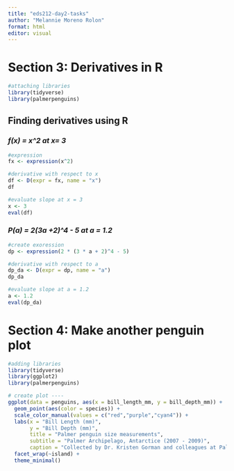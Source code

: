 ```yaml
---
title: "eds212-day2-tasks"
author: "Melannie Moreno Rolon"
format: html
editor: visual
---
```


# Section 3: Derivatives in R

```r
#attaching libraries
library(tidyverse)
library(palmerpenguins)
```

## Finding derivatives using R

### *f(x) = x\^2 at x= 3*

```r
#expression
fx <- expression(x^2)

#derivative with respect to x
df <- D(expr = fx, name = "x")
df

#evaluate slope at x = 3
x <- 3
eval(df)
```

### *P(a) = 2(3a +2)\^4  - 5 at a = 1.2*

```r
#create exoression
dp <- expression(2 * (3 * a + 2)^4 - 5)

#derivative with respect to a 
dp_da <- D(expr = dp, name = "a")
dp_da

#evaluate slope at a = 1.2
a <- 1.2
eval(dp_da)
```

# Section 4:  Make another penguin plot

```r
#adding libraries
library(tidyverse)
library(ggplot2)
library(palmerpenguins)
```

```r

# create plot ----
ggplot(data = penguins, aes(x = bill_length_mm, y = bill_depth_mm)) +
  geom_point(aes(color = species)) +
  scale_color_manual(values = c("red","purple","cyan4")) +
  labs(x = "Bill Length (mm)",
       y = "Bill Depth (mm)",
       title = "Palmer penguin size measurements",
       subtitle = "Palmer Archipelago, Antarctice (2007 - 2009)",
       caption = "Collected by Dr. Kristen Gorman and colleagues at Palmer Station LTER") +
  facet_wrap(~island) +
  theme_minimal()
```

#  
